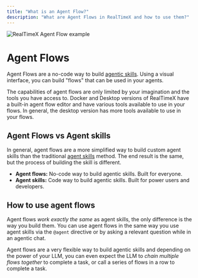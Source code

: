 ```yaml
---
title: "What is an Agent Flow?"
description: "What are Agent Flows in RealTimeX and how to use them?"
---
```



<Image
  src="/images/agent-flows/flow-example.png"
  height={1080}
  width={1920}
  quality={100}
  alt="RealTimeX Agent Flow example"
/>

# Agent Flows

Agent Flows are a no-code way to build [agentic skills](../agent/overview.mdx). Using a visual interface, you can build "flows" that can be used in your agents.

The capabilities of agent flows are only limited by your imagination and the tools you have access to. Docker and Desktop versions of RealTimeX have a built-in agent flow editor and
have various tools available to use in your flows. In general, the desktop version has more tools available to use in your flows.

## Agent Flows vs Agent skills

In general, agent flows are a more simplified way to build custom agent skills than the traditional [agent skills](../agent/overview.mdx) method. The end result is the same, but the
process of building the skill is different.

- **Agent flows:** No-code way to build agentic skills. Built for everyone.
- **Agent skills:** Code way to build agentic skills. Built for power users and developers.

## How to use agent flows

Agent flows _work exactly the same_ as agent skills, the only difference is the way you build them. You can use agent flows in the same way you use agent skills via the `@agent` directive or by asking
a relevant question while in an agentic chat.

Agent flows are a very flexible way to build agentic skills and depending on the power of your LLM, you can even expect
the LLM to _chain multiple flows together_ to complete a task, or call a series of flows in a row to complete a task.

<style global jsx>{`
  img {
    aspect-ratio: 16/9;
    object-fit: cover;
  }
`}</style>
